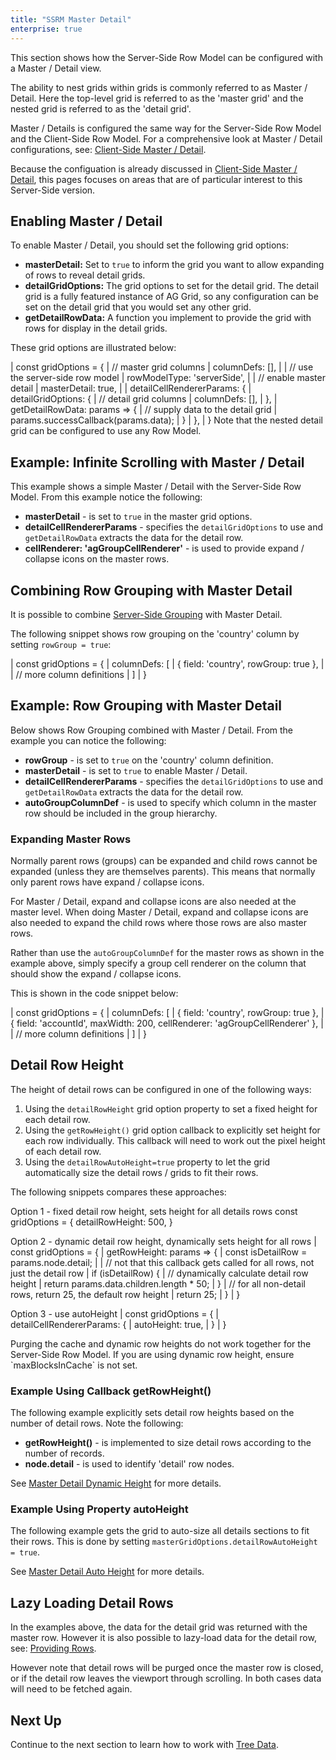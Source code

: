 ```yaml
---
title: "SSRM Master Detail"
enterprise: true
---
```


This section shows how the Server-Side Row Model can be configured with a Master / Detail view.

The ability to nest grids within grids is commonly referred to as Master / Detail.
Here the top-level grid is referred to as the 'master grid' and the nested grid is referred to as the 'detail grid'.

Master / Details is configured the same way for the Server-Side Row Model and the Client-Side Row Model.
For a comprehensive look at Master / Detail configurations, see: [Client-Side Master / Detail](/master-detail/).

Because the configuation is already discussed in [Client-Side Master / Detail](/master-detail/),
this pages focuses on areas that are of particular interest to this Server-Side version.

## Enabling Master / Detail

To enable Master / Detail, you should set the following grid options:

- **masterDetail:** Set to `true` to inform the grid you want to allow expanding of rows to reveal detail grids.
- **detailGridOptions:** The grid options to set for the detail grid. The detail grid is a fully featured instance of AG Grid, so any configuration can be set on the detail grid that you would set any other grid.
- **getDetailRowData:** A function you implement to provide the grid with rows for display in the detail grids.

These grid options are illustrated below:


<snippet spaceBetweenProperties="true">
| const gridOptions = {
|     // master grid columns
|     columnDefs: [],
| 
|     // use the server-side row model
|     rowModelType: 'serverSide',
| 
|     // enable master detail
|     masterDetail: true,
| 
|     detailCellRendererParams: {
|         detailGridOptions: {
|             // detail grid columns
|             columnDefs: [],
|         },
|         getDetailRowData: params => {
|             // supply data to the detail grid
|             params.successCallback(params.data);
|         }
|     },
| }
</snippet>

<note>
Note that the nested detail grid can be configured to use any Row Model.
</note>

## Example: Infinite Scrolling with Master / Detail

This example shows a simple Master / Detail with the Server-Side Row Model. From this example notice the following:

- **masterDetail** - is set to `true` in the master grid options.
- **detailCellRendererParams** - specifies the `detailGridOptions` to use and `getDetailRowData` extracts the data for the detail row.
- **cellRenderer: 'agGroupCellRenderer'** - is used to provide expand / collapse icons on the master rows.

<GridExampleRunner title='Infinite Scrolling with Master / Detail' name='infinite-scrolling' type='generated' options='{ "enterprise": true, "exampleHeight": 590, "modules": ["serverside", "clientside", "masterdetail", "menu", "columnpanel"] }'></GridExampleRunner>

## Combining Row Grouping with Master Detail

It is possible to combine [Server-Side Grouping](/server-side-model-grouping/) with Master Detail.

The following snippet shows row grouping on the 'country' column by setting `rowGroup = true`:

<snippet suppressFrameworkContext="true">
| const gridOptions = {
|     columnDefs: [
|         { field: 'country', rowGroup: true },
| 
|         // more column definitions
|     ]
| }
</snippet>

## Example: Row Grouping with Master Detail

Below shows Row Grouping combined with Master / Detail. From the example you can notice the following:

- **rowGroup** - is set to `true` on the 'country' column definition.
- **masterDetail** - is set to `true` to enable Master / Detail.
- **detailCellRendererParams** - specifies the `detailGridOptions` to use and `getDetailRowData` extracts the data for the detail row.
- **autoGroupColumnDef** - is used to specify which column in the master row should be included in the group hierarchy.

<GridExampleRunner title='Row Grouping with Master Detail' name='row-grouping' type='generated' options='{ "enterprise": true, "exampleHeight": 590, "extras": ["alasql"], "modules": ["serverside", "clientside", "masterdetail", "rowgrouping", "menu", "columnpanel"] }'></GridExampleRunner>

### Expanding Master Rows

Normally parent rows (groups) can be expanded and child rows cannot be expanded (unless they are themselves parents). This means that normally only parent rows have expand / collapse icons.

For Master / Detail, expand and collapse icons are also needed at the master level. When doing Master / Detail, expand and collapse icons are also needed to expand the child rows where those rows are also master rows.

Rather than use the `autoGroupColumnDef` for the master rows as shown in the example above, simply specify a group cell renderer on the column that should show the expand / collapse icons.

This is shown in the code snippet below:

<snippet suppressFrameworkContext="true">
| const gridOptions = {
|     columnDefs: [
|         { field: 'country', rowGroup: true },
|         { field: 'accountId', maxWidth: 200, cellRenderer: 'agGroupCellRenderer' },
| 
|         // more column definitions
|     ]
| }
</snippet>

## Detail Row Height

The height of detail rows can be configured in one of the following ways:

1. Using the `detailRowHeight` grid option property to set a fixed height for each detail row.
1. Using the `getRowHeight()` grid option callback to explicitly set height for each row individually. This callback will need to work out the pixel height of each detail row.
1. Using the `detailRowAutoHeight=true` property to let the grid automatically size the detail rows / grids to fit their rows.

The following snippets compares these approaches:

Option 1 - fixed detail row height, sets height for all details rows
<snippet>
const gridOptions = {
    detailRowHeight: 500,
}
</snippet>

Option 2 - dynamic detail row height, dynamically sets height for all rows
<snippet>
| const gridOptions = {
|     getRowHeight: params => {
|         const isDetailRow = params.node.detail;
| 
|         // not that this callback gets called for all rows, not just the detail row
|         if (isDetailRow) {
|             // dynamically calculate detail row height
|             return params.data.children.length * 50;
|         }
|         // for all non-detail rows, return 25, the default row height
|         return 25;
|     }
| }
</snippet>

Option 3 - use autoHeight
<snippet>
| const gridOptions = {
|     detailCellRendererParams: {
|         autoHeight: true,
|     }
| }
</snippet>

<note>
Purging the cache and dynamic row heights do not work together for the Server-Side Row Model.
If you are using dynamic row height, ensure `maxBlocksInCache` is not set.
</note>

### Example Using Callback getRowHeight()

The following example explicitly sets detail row heights based on the number of detail rows. Note the following:

- **getRowHeight()** - is implemented to size detail rows according to the number of records.
- **node.detail** - is used to identify 'detail' row nodes.

<GridExampleRunner title='Dynamic Detail Row Height' name='dynamic-detail-row-height' type='generated' options='{ "enterprise": true, "exampleHeight": 590, "extras": ["alasql"], "modules": ["serverside", "clientside", "masterdetail", "menu", "columnpanel"] }'></GridExampleRunner>

See [Master Detail Dynamic Height](/master-detail-height/#dynamic-height) for more details.

### Example Using Property autoHeight

The following example gets the grid to auto-size all details sections to fit their rows. This is done by setting `masterGridOptions.detailRowAutoHeight = true`.


<GridExampleRunner title='Auto Detail Row Height' name='auto-detail-row-height' type='generated' options='{ "enterprise": true, "exampleHeight": 590, "extras": ["alasql"], "modules": ["serverside", "clientside", "masterdetail", "menu", "columnpanel"] }'></GridExampleRunner>

See [Master Detail Auto Height](/master-detail-height/#auto-height) for more details.


## Lazy Loading Detail Rows

In the examples above, the data for the detail grid was returned with the master row. However it is also possible to lazy-load data for the detail row, see: [Providing Rows](/master-detail-grids/#providing-rows).

However note that detail rows will be purged once the master row is closed, or if the detail row leaves the viewport through scrolling. In both cases data will need to be fetched again.

## Next Up

Continue to the next section to learn how to work with [Tree Data](/server-side-model-tree-data/).

